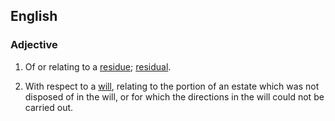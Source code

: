 ==English==
===Adjective===
{{en-adj}}
# Of or relating to a [[residue]]; [[residual]].
# {{law}} With respect to a [[will]], relating to the portion of an estate which was not disposed of in the will, or for which the directions in the will could not be carried out.
